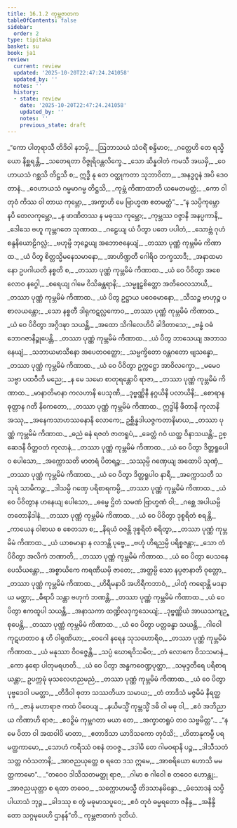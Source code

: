 ```yaml
---
title: 16.1.2 ကုမ္ဘဇာတက
tableOfContents: false
sidebar:
  order: 2
type: tipitaka
basket: su
book: ja1
review:
  current: review
  updated: '2025-10-20T22:47:24.241058'
  updated_by: ''
  notes: ''
  history:
  - state: review
    date: '2025-10-20T22:47:24.241058'
    updated_by: ''
    notes: ''
    previous_state: draft
---
```



<DynamicBreadcrumb />


<ReviewStatus review={frontmatter.review} showDetails={true} />

<HypothesisAnnotation frontmatter={frontmatter} />

<Division number="33" book="ja1" e="ch" v="22" p="361">

<Paragraph number="3289" type="verses" book="ja1">
_“ကော ပါတုရာသီ တိဒိဝါ နဘမှိ,_  
_ဩဘာသယံ သံဝရိံ စန္ဒိမာဝ;_  
_ဂတ္တေဟိ တေ ရသ္မိယော နိစ္ဆရန္တိ,_  
_သတေရတာ ဝိဇ္ဇုရိဝန္တလိက္ခေ._  

</Paragraph>

</Division>
<Division number="34" book="ja1" e="ch" v="22" p="361">

<Paragraph number="3290" type="verses" book="ja1">
_သော ဆိန္နဝါတံ ကမသီ အဃမှိ,_  
_ဝေဟာယသံ ဂစ္ဆသိ တိဋ္ဌသီ စ;_  
ဣဒ္ဓီ နု တေ ဝတ္ထုကတာ သုဘာဝိတာ,_  
_အနဒ္ဓဂူနံ အပိ ဒေဝတာနံ._  

</Paragraph>

</Division>
<Division number="35" book="ja1" e="ch" v="22" p="361">

<Paragraph number="3291" type="verses" book="ja1">
_ဝေဟာယသံ ဂမ္မမာဂမ္မ တိဋ္ဌသိ,_  
_ကုမ္ဘံ ကိဏာထာတိ ယမေတမတ္ထံ;_  
_ကော ဝါ တုဝံ ကိဿ ဝါ တာယ ကုမ္ဘော,_  
_အက္ခာဟိ မေ ဗြာဟ္မဏ ဧတမတ္ထံ”._  

</Paragraph>

</Division>
<Division number="36" book="ja1" e="ch" v="22" p="361">

<Paragraph number="3292" type="verses" book="ja1">
_“န သပ္ပိကုမ္ဘော နပိ တေလကုမ္ဘော,_  
_န ဖာဏိတဿ န မဓုဿ ကုမ္ဘော;_  
_ကုမ္ဘဿ ဝဇ္ဇာနိ အနပ္ပကာနိ,_  
_ဒေါသေ ဗဟူ ကုမ္ဘဂတေ သုဏာထ._  

</Paragraph>

</Division>
<Division number="37" book="ja1" e="ch" v="22" p="361">

<Paragraph number="3293" type="verses" book="ja1">
_ဂဠေယျ ယံ ပိတွာ ပတေ ပပါတံ,_  
_သောဗ္ဘံ ဂုဟံ စန္ဒနိယောဠိဂလ္လံ;_  
_ဗဟုမ္ပိ ဘုဉ္ဇေယျ အဘောဇနေယျံ,_  
_တဿာ ပုဏ္ဏံ ကုမ္ဘမိမံ ကိဏာထ._  

</Paragraph>

</Division>
<Division number="38" book="ja1" e="ch" v="22" p="361">

<Paragraph number="3294" type="verses" book="ja1">
_ယံ ပိတွ စိတ္တသ္မိမနေသမာနော,_  
_အာဟိဏ္ဍတီ ဂေါရိဝ ဘက္ခသာဒီ;_  
_အနာထမာနော ဥပဂါယတိ နစ္စတိ စ,_  
_တဿာ ပုဏ္ဏံ ကုမ္ဘမိမံ ကိဏာထ._  

</Paragraph>

</Division>
<Division number="39" book="ja1" e="ch" v="22" p="362">

<Paragraph number="3295" type="verses" book="ja1">
_ယံ ဝေ ပိဝိတွာ အစေလောဝ နဂ္ဂေါ,_  
_စရေယျ ဂါမေ ဝိသိခန္တရာနိ;_  
_သမ္မူဠှစိတ္တော အတိဝေလသာယီ,_  
_တဿာ ပုဏ္ဏံ ကုမ္ဘမိမံ ကိဏာထ._  

</Paragraph>

</Division>
<Division number="40" book="ja1" e="ch" v="22" p="362">

<Paragraph number="3296" type="verses" book="ja1">
_ယံ ပိတွ ဥဋ္ဌာယ ပဝေဓမာနော,_  
_သီသဉ္စ ဗာဟုဉ္စ ပစာလယန္တော;_  
_သော နစ္စတီ ဒါရုကဋလ္လကောဝ,_  
_တဿာ ပုဏ္ဏံ ကုမ္ဘမိမံ ကိဏာထ._  

</Paragraph>

</Division>
<Division number="41" book="ja1" e="ch" v="22" p="362">

<Paragraph number="3297" type="verses" book="ja1">
_ယံ ဝေ ပိဝိတွာ အဂ္ဂိဒဍ္ဎာ သယန္တိ,_  
_အထော သိဂါလေဟိပိ ခါဒိတာသေ;_  
_ဗန္ဓံ ဝဓံ ဘောဂဇာနိဉ္စုပေန္တိ,_  
_တဿာ ပုဏ္ဏံ ကုမ္ဘမိမံ ကိဏာထ._  

</Paragraph>

</Division>
<Division number="42" book="ja1" e="ch" v="22" p="362">

<Paragraph number="3298" type="verses" book="ja1">
_ယံ ပိတွ ဘာသေယျ အဘာသနေယျံ,_  
_သဘာယမာသီနော အပေတဝတ္ထော;_  
_သမ္မက္ခိတော ဝန္တဂတော ဗျသန္နော,_  
_တဿာ ပုဏ္ဏံ ကုမ္ဘမိမံ ကိဏာထ._  

</Paragraph>

</Division>
<Division number="43" book="ja1" e="ch" v="22" p="362">

<Paragraph number="3299" type="verses" book="ja1">
_ယံ ဝေ ပိဝိတွာ ဥက္ကဋ္ဌော အာဝိလက္ခော,_  
_မမေဝ သဗ္ဗာ ပထဝီတိ မညေ;_  
_န မေ သမော စာတုရန္တောပိ ရာဇာ,_  
_တဿာ ပုဏ္ဏံ ကုမ္ဘမိမံ ကိဏာထ._  

</Paragraph>

</Division>
<Division number="44" book="ja1" e="ch" v="22" p="362">

<Paragraph number="3300" type="verses" book="ja1">
_မာနာတိမာနာ ကလဟာနိ ပေသုဏီ,_  
_ဒုဗ္ဗဏ္ဏိနီ နဂ္ဂယိနီ ပလာယိနီ;_  
_စောရာန ဓုတ္တာန ဂတီ နိကေတော,_  
_တဿာ ပုဏ္ဏံ ကုမ္ဘမိမံ ကိဏာထ._  

</Paragraph>

</Division>
<Division number="45" book="ja1" e="ch" v="22" p="362">

<Paragraph number="3301" book="ja1">
ဣဒ္ဓါနိ ဖီတာနိ ကုလာနိ အဿု,_  
_အနေကသာဟဿဓနာနိ လောကေ;_  
ဥစ္ဆိန္နဒါယဇ္ဇကတာနိမာယ,_  
_တဿာ ပုဏ္ဏံ ကုမ္ဘမိမံ ကိဏာထ._  

</Paragraph>

</Division>
<Division number="46" book="ja1" e="ch" v="22" p="363">

<Paragraph number="3302" type="verses" book="ja1">
_ဓညံ ဓနံ ရဇတံ ဇာတရူပံ,_  
_ခေတ္တံ ဂဝံ ယတ္ထ ဝိနာသယန္တိ;_  
ဥစ္ဆေဒနီ ဝိတ္တဝတံ ကုလာနံ,_  
_တဿာ ပုဏ္ဏံ ကုမ္ဘမိမံ ကိဏာထ._  

</Paragraph>

</Division>
<Division number="47" book="ja1" e="ch" v="22" p="363">

<Paragraph number="3303" type="verses" book="ja1">
_ယံ ဝေ ပိတွာ ဒိတ္တရူပေါဝ ပေါသော,_  
_အက္ကောသတိ မာတရံ ပိတရဉ္စ;_  
_သဿုမ္ပိ ဂဏှေယျ အထောပိ သုဏှံ,_  
_တဿာ ပုဏ္ဏံ ကုမ္ဘမိမံ ကိဏာထ._  

</Paragraph>

</Division>
<Division number="48" book="ja1" e="ch" v="22" p="363">

<Paragraph number="3304" type="verses" book="ja1">
_ယံ ဝေ ပိတွာ ဒိတ္တရူပါဝ နာရီ,_  
_အက္ကောသတီ သသုရံ သာမိကဉ္စ;_  
_ဒါသမ္ပိ ဂဏှေ ပရိစာရကမ္ပိ,_  
_တဿာ ပုဏ္ဏံ ကုမ္ဘမိမံ ကိဏာထ._  

</Paragraph>

</Division>
<Division number="49" book="ja1" e="ch" v="22" p="363">

<Paragraph number="3305" type="verses" book="ja1">
_ယံ ဝေ ပိဝိတွာန ဟနေယျ ပေါသော,_  
_ဓမ္မေ ဌိတံ သမဏံ ဗြာဟ္မဏံ ဝါ;_  
_ဂစ္ဆေ အပါယမ္ပိ တတောနိဒါနံ,_  
_တဿာ ပုဏ္ဏံ ကုမ္ဘမိမံ ကိဏာထ._  

</Paragraph>

</Division>
<Division number="50" book="ja1" e="ch" v="22" p="363">

<Paragraph number="3306" type="verses" book="ja1">
_ယံ ဝေ ပိဝိတွာ ဒုစ္စရိတံ စရန္တိ,_  
_ကာယေန ဝါစာယ စ စေတသာ စ;_  
_နိရယံ ဝဇန္တိ ဒုစ္စရိတံ စရိတွာ,_  
_တဿာ ပုဏ္ဏံ ကုမ္ဘမိမံ ကိဏာထ._  

</Paragraph>

</Division>
<Division number="51" book="ja1" e="ch" v="22" p="363">

<Paragraph number="3307" type="verses" book="ja1">
_ယံ ယာစမာနာ န လဘန္တိ ပုဗ္ဗေ,_  
_ဗဟုံ ဟိရညမ္ပိ ပရိစ္စဇန္တာ;_  
_သော တံ ပိဝိတွာ အလိကံ ဘဏာတိ,_  
_တဿာ ပုဏ္ဏံ ကုမ္ဘမိမံ ကိဏာထ._  

</Paragraph>

</Division>
<Division number="52" book="ja1" e="ch" v="22" p="363">

<Paragraph number="3308" type="verses" book="ja1">
_ယံ ဝေ ပိတွာ ပေသနေ ပေသိယန္တော,_  
_အစ္စာယိကေ ကရဏီယမှိ ဇာတေ;_  
_အတ္ထမ္ပိ သော နပ္ပဇာနာတိ ဝုတ္တော,_  
_တဿာ ပုဏ္ဏံ ကုမ္ဘမိမံ ကိဏာထ._  

</Paragraph>

</Division>
<Division number="53" book="ja1" e="ch" v="22" p="364">

<Paragraph number="3309" type="verses" book="ja1">
_ဟိရီမနာပိ အဟိရီကဘာဝံ,_  
_ပါတုံ ကရောန္တိ မဒနာယ မတ္တာ;_  
_ဓီရာပိ သန္တာ ဗဟုကံ ဘဏန္တိ,_  
_တဿာ ပုဏ္ဏံ ကုမ္ဘမိမံ ကိဏာထ._  

</Paragraph>

</Division>
<Division number="54" book="ja1" e="ch" v="22" p="364">

<Paragraph number="3310" type="verses" book="ja1">
_ယံ ဝေ ပိတွာ ဧကထူပါ သယန္တိ,_  
_အနာသကာ ထဏ္ဍိလဒုက္ခသေယျံ;_  
_ဒုဗ္ဗဏ္ဏိယံ အာယသကျဉ္စုပေန္တိ,_  
_တဿာ ပုဏ္ဏံ ကုမ္ဘမိမံ ကိဏာထ._  

</Paragraph>

</Division>
<Division number="55" book="ja1" e="ch" v="22" p="364">

<Paragraph number="3311" type="verses" book="ja1">
_ယံ ဝေ ပိတွာ ပတ္တခန္ဓာ သယန္တိ,_  
_ဂါဝေါ ကုဋဟတာဝ န ဟိ ဝါရုဏိယာ;_  
_ဝေဂေါ နရေန သုသဟောရိဝ,_  
_တဿာ ပုဏ္ဏံ ကုမ္ဘမိမံ ကိဏာထ._  

</Paragraph>

</Division>
<Division number="56" book="ja1" e="ch" v="22" p="364">

<Paragraph number="3312" type="verses" book="ja1">
_ယံ မနုဿာ ဝိဝဇ္ဇေန္တိ,_  
_သပ္ပံ ဃောရဝိသမိဝ;_  
_တံ လောကေ ဝိသသမာနံ,_  
_ကော နရော ပါတုမရဟတိ._  

</Paragraph>

</Division>
<Division number="57" book="ja1" e="ch" v="22" p="316">

<Paragraph number="3313" type="verses" book="ja1">
_ယံ ဝေ ပိတွာ အန္ဓကဝေဏ္ဍပုတ္တာ,_  
_သမုဒ္ဒတီရေ ပရိစာရယန္တာ;_  
ဥပက္ကမုံ မုသလေဟညမညံ,_  
_တဿာ ပုဏ္ဏံ ကုမ္ဘမိမံ ကိဏာထ._  

</Paragraph>

</Division>
<Division number="58" book="ja1" e="ch" v="22" p="364">

<Paragraph number="3314" type="verses" book="ja1">
_ယံ ဝေ ပိတွာ ပုဗ္ဗဒေဝါ ပမတ္တာ,_  
_တိဒိဝါ စုတာ သဿတိယာ သမာယ;_  
_တံ တာဒိသံ မဇ္ဇမိမံ နိရတ္ထကံ,_  
_ဇာနံ မဟာရာဇ ကထံ ပိဝေယျ._  

</Paragraph>

</Division>
<Division number="59" book="ja1" e="ch" v="22" p="364">

<Paragraph number="3315" type="verses" book="ja1">
_နယိမသ္မိံ ကုမ္ဘသ္မိံ ဒဓိ ဝါ မဓု ဝါ,_  
_ဧဝံ အဘိညာယ ကိဏာဟိ ရာဇ;_  
_ဧဝဉှိမံ ကုမ္ဘဂတာ မယာ တေ,_  
_အက္ခာတရူပံ တဝ သဗ္ဗမိတ္တ”._  

</Paragraph>

</Division>
<Division number="60" book="ja1" e="ch" v="22" p="365">

<Paragraph number="3316" type="verses" book="ja1">
_“န မေ ပိတာ ဝါ အထဝါပိ မာတာ,_  
_ဧတာဒိသာ ယာဒိသကော တုဝံသိ;_  
_ဟိတာနုကမ္ပီ ပရမတ္ထကာမော,_  
_သောဟံ ကရိဿံ ဝစနံ တဝဇ္ဇ._  

</Paragraph>

</Division>
<Division number="61" book="ja1" e="ch" v="22" p="365">

<Paragraph number="3317" type="verses" book="ja1">
_ဒဒါမိ တေ ဂါမဝရာနိ ပဉ္စ,_  
_ဒါသီသတံ သတ္တ ဂဝံသတာနိ;_  
_အာဇညယုတ္တေ စ ရထေ ဒသ ဣမေ,_  
_အာစရိယော ဟောသိ မမတ္ထကာမော”._  

</Paragraph>

</Division>
<Division number="62" book="ja1" e="ch" v="22" p="365">

<Paragraph number="3318" type="verses" book="ja1">
_“တဝေဝ ဒါသီသတမတ္ထု ရာဇ,_  
_ဂါမာ စ ဂါဝေါ စ တဝေဝ ဟောန္တု;_  
_အာဇညယုတ္တာ စ ရထာ တဝေဝ,_  
_သက္ကောဟမသ္မီ တိဒသာနမိန္ဒော._  

</Paragraph>

</Division>
<Division number="63" book="ja1" e="ch" v="22" p="365">

<Paragraph number="3319" type="verses" book="ja1">
_မံသောဒနံ သပ္ပိပါယာသံ ဘုဉ္ဇ,_  
_ခါဒဿု စ တွံ မဓုမာသပူဝေ;_  
_ဧဝံ တုဝံ ဓမ္မရတော ဇနိန္ဒ,_  
_အနိန္ဒိတော သဂ္ဂမုပေဟိ ဌာနန်”တိ._  


</Paragraph>
</Division>

<Paragraph number="3320" type="center" book="ja1">
ကုမ္ဘဇာတကံ ဒုတိယံ.
</Paragraph>